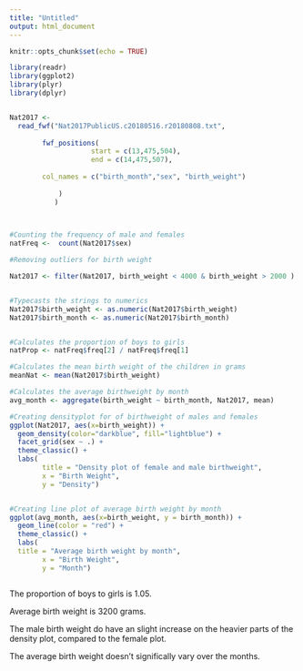 ```yaml
---
title: "Untitled"
output: html_document
---
```


```r
knitr::opts_chunk$set(echo = TRUE)
```


```r

library(readr)
library(ggplot2)
library(plyr)
library(dplyr)


Nat2017 <-
  read_fwf("Nat2017PublicUS.c20180516.r20180808.txt",
           
        fwf_positions(
                    start = c(13,475,504),
                    end = c(14,475,507),
        
        col_names = c("birth_month","sex", "birth_weight")
              
            )
           )

  
```



```r

#Counting the frequency of male and females
natFreq <-  count(Nat2017$sex)

#Removing outliers for birth weight

Nat2017 <- filter(Nat2017, birth_weight < 4000 & birth_weight > 2000 )


#Typecasts the strings to numerics
Nat2017$birth_weight <- as.numeric(Nat2017$birth_weight)
Nat2017$birth_month <- as.numeric(Nat2017$birth_month)


#Calculates the proportion of boys to girls
natProp <- natFreq$freq[2] / natFreq$freq[1]

#Calculates the mean birth weight of the children in grams
meanNat <- mean(Nat2017$birth_weight)

#Calculates the average birthweight by month
avg_month <- aggregate(birth_weight ~ birth_month, Nat2017, mean) 


```


```r

#Creating densityplot for of birthweight of males and females
ggplot(Nat2017, aes(x=birth_weight)) +
  geom_density(color="darkblue", fill="lightblue") +
  facet_grid(sex ~ .) +
  theme_classic() +
  labs(
        title = "Density plot of female and male birthweight",
        x = "Birth Weight",
        y = "Density") 


#Creating line plot of average birth weight by month
ggplot(avg_month, aes(x=birth_weight, y = birth_month)) +
  geom_line(color = "red") +
  theme_classic() +
  labs(
  title = "Average birth weight by month",
        x = "Birth Weight",
        y = "Month") 



```

The proportion of boys to girls is 1.05.

Average birth weight is 3200 grams.

The male birth weight do have an slight increase on the heavier parts of the density plot, compared to the female plot.

The average birth weight doesn't significally vary over the months.

